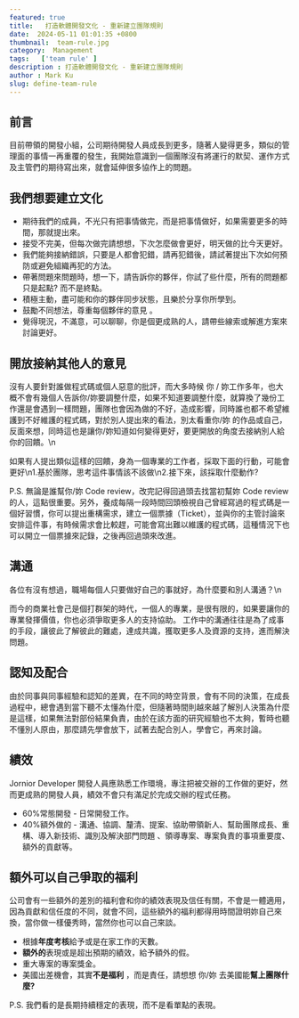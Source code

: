 ```yaml
---
featured: true
title:   打造軟體開發文化 - 重新建立團隊規則
date:  2024-05-11 01:01:35 +0800
thumbnail:  team-rule.jpg
category:  Management  
tags:   ['team rule' ]
description : 打造軟體開發文化 - 重新建立團隊規則
author : Mark Ku
slug: define-team-rule
---
```

## 前言
目前帶領的開發小組，公司期待開發人員成長到更多，隨著人變得更多，類似的管理面的事情一再重覆的發生，我開始意識到一個團隊沒有將運行的默契、運作方式及主管們的期待寫出來，就會延伸很多協作上的問題。

## **我們想要建立文化**

* 期待我們的成員，不光只有把事情做完，而是把事情做好，如果需要更多的時間，那就提出來。
* 接受不完美，但每次做完請想想，下次怎麼做會更好，明天做的比今天更好。
* 我們能夠接納錯誤，只要是人都會犯錯，請再犯錯後，請試著提出下次如何預防或避免組織再犯的方法。
* 帶著問題來問題時，想一下，請告訴你的夥伴，你試了些什麼，所有的問題都只是起點? 而不是終點。
* 積極主動，盡可能和你的夥伴同步狀態，且樂於分享你所學到。
* 鼓勵不同想法，尊重每個夥伴的意見 。
* 覺得現況，不滿意，可以聊聊，你是個更成熟的人，請帶些線索或解進方案來討論更好。

## **開放接納其他人的意見**

沒有人要針對誰做程式碼或個人惡意的批評，而大多時候 你 / 妳工作多年，也大概不會有幾個人告訴你/妳要調整什麼，如果不知道要調整什麼，就算換了幾份工作還是會遇到一樣問題，團隊也會因為做的不好，造成影響，同時誰也都不希望維護到不好維護的程式碼，對於別人提出來的看法，別太看重你/妳 的作品或自己，反面來想，同時這也是讓你/妳知道如何變得更好，要更開放的角度去接納別人給你的回饋。\n

如果有人提出類似這樣的回饋，身為一個專業的工作者，採取下面的行動，可能會更好\n1.基於團隊，思考這件事情該不該做\n2.接下來，該採取什麼動作?


P.S. 無論是誰幫你/妳 Code review，改完記得回過頭去找當初幫妳 Code review 的人，這點很重要。另外，養成每隔一段時間回頭檢視自己曾經寫過的程式碼是一個好習慣，你可以提出重構需求，建立一個票據（Ticket），並與你的主管討論來安排這件事，有時候需求會比較趕，可能會寫出難以維護的程式碼，這種情況下也可以開立一個票據來記錄，之後再回過頭來改進。

## **溝通**

各位有沒有想過，職場每個人只要做好自己的事就好，為什麼要和別人溝通？\n

而今的商業社會己是個打群架的時代，一個人的專業，是很有限的，如果要讓你的專業發揮價值，你也必須爭取更多人的支持協助。 工作中的溝通往往是為了成事的手段，讓彼此了解彼此的難處，達成共識，獲取更多人及資源的支持，進而解決問題。

## **認知及配合**

由於同事與同事經驗和認知的差異，在不同的時空背景，會有不同的決策，在成長過程中，總會遇到當下聽不太懂為什麼，但隨著時間則越來越了解別人決策為什麼是這樣，如果無法對部份結果負責，由於在該方面的研究經驗也不太夠，暫時也聽不懂別人原由，那麼請先學會放下，試著去配合別人，學會它，再來討論。

## **績效**
Jornior Developer 開發人員應熟悉工作環境，專注把被交辦的工作做的更好，然而更成熟的開發人員，績效不會只有滿足於完成交辦的程式任務。
* 60%常態開發 - 日常開發工作。 
* 40%額外做的 - 溝通、協調、釐清、提案、協助帶領新人、幫助團隊成長、重構、導入新技術、識別及解決部門問題 、領導專案、專案負責的事項重要度、額外的貢獻等。

## **額外可以自己爭取的福利**

公司會有一些額外的差別的福利會和你的績效表現及信任有關，不會是一體適用，因為貢獻和信任度的不同，就會不同，這些額外的福利都得用時間證明妳自己來換，當你做一樣優秀時，當然你也可以自己來談。

* 根據**年度考核**給予或是在家工作的天數。
* **額外的**表現或是超出預期的績效，給予額外的假。
* 重大專案的專案獎金。
* 美國出差機會，其實**不是福利** ，而是責任，請想想 你/妳 去美國能**幫上團隊什麼?** 

P.S. 我們看的是長期持續穩定的表現，而不是看單點的表現。